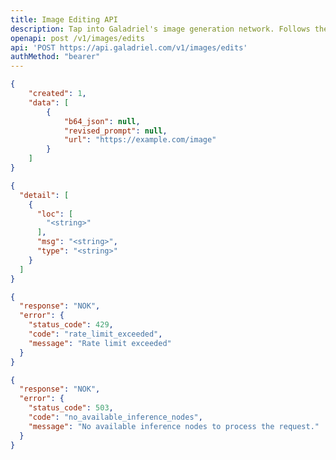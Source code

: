 ```yaml
---
title: Image Editing API
description: Tap into Galadriel's image generation network. Follows the same schema as OpenAI's image generation API.
openapi: post /v1/images/edits
api: 'POST https://api.galadriel.com/v1/images/edits'
authMethod: "bearer"
---
```


<ResponseExample>

```json 200
{
    "created": 1,
    "data": [
        {
            "b64_json": null,
            "revised_prompt": null,
            "url": "https://example.com/image"
        }
    ]
}
```

```json 422
{
  "detail": [
    {
      "loc": [
        "<string>"
      ],
      "msg": "<string>",
      "type": "<string>"
    }
  ]
}
```

```json 429
{
  "response": "NOK",
  "error": {
    "status_code": 429,
    "code": "rate_limit_exceeded",
    "message": "Rate limit exceeded"
  }
}
```


```json 503
{
  "response": "NOK",
  "error": {
    "status_code": 503,
    "code": "no_available_inference_nodes",
    "message": "No available inference nodes to process the request."
  }
}
```

</ResponseExample>